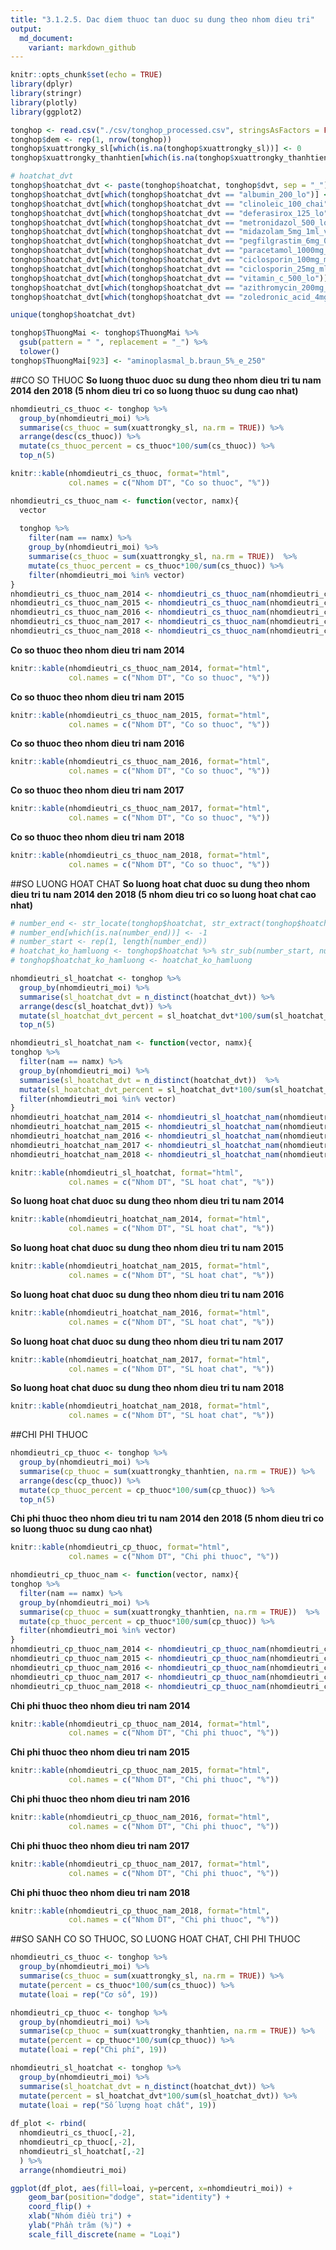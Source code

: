 ```yaml
---
title: "3.1.2.5. Dac diem thuoc tan duoc su dung theo nhom dieu tri"
output:
  md_document:
    variant: markdown_github
---
```


```r
knitr::opts_chunk$set(echo = TRUE)
library(dplyr)
library(stringr)
library(plotly)
library(ggplot2)
```

```r
tonghop <- read.csv("./csv/tonghop_processed.csv", stringsAsFactors = FALSE)
tonghop$dem <- rep(1, nrow(tonghop))
tonghop$xuattrongky_sl[which(is.na(tonghop$xuattrongky_sl))] <- 0
tonghop$xuattrongky_thanhtien[which(is.na(tonghop$xuattrongky_thanhtien))] <- 0

# hoatchat_dvt
tonghop$hoatchat_dvt <- paste(tonghop$hoatchat, tonghop$dvt, sep = "_")
tonghop$hoatchat_dvt[which(tonghop$hoatchat_dvt == "albumin_200_lo")] <- "albumin_200_chai"
tonghop$hoatchat_dvt[which(tonghop$hoatchat_dvt == "clinoleic_100_chai")] <- "clinoleic_100_tui"
tonghop$hoatchat_dvt[which(tonghop$hoatchat_dvt == "deferasirox_125_lo")] <- "deferasirox_125_vien"
tonghop$hoatchat_dvt[which(tonghop$hoatchat_dvt == "metronidazol_500_lo")] <- "metronidazol_500_chai"
tonghop$hoatchat_dvt[which(tonghop$hoatchat_dvt == "midazolam_5mg_1ml_vien")] <- "midazolam_5mg_1ml_lo"
tonghop$hoatchat_dvt[which(tonghop$hoatchat_dvt == "pegfilgrastim_6mg_0,6ml_lo")] <- "pegfilgrastim_6mg_0,6ml_bom_tiem"
tonghop$hoatchat_dvt[which(tonghop$hoatchat_dvt == "paracetamol_1000mg_lo")] <- "paracetamol_1000mg_chai"
tonghop$hoatchat_dvt[which(tonghop$hoatchat_dvt == "ciclosporin_100mg_ml_vien")] <- "ciclosporin_100mg_ml_chai"
tonghop$hoatchat_dvt[which(tonghop$hoatchat_dvt == "ciclosporin_25mg_ml_vien")] <- "ciclosporin_25mg_ml_chai"
tonghop$hoatchat_dvt[which(tonghop$hoatchat_dvt == "vitamin_c_500_lo")] <- "vitamin_c_500_vien"
tonghop$hoatchat_dvt[which(tonghop$hoatchat_dvt == "azithromycin_200mg_5ml_chai")] <- "azithromycin_200mg_5ml_lo"
tonghop$hoatchat_dvt[which(tonghop$hoatchat_dvt == "zoledronic_acid_4mg_chai")] <- "zoledronic_acid_4mg_lo"

unique(tonghop$hoatchat_dvt)

tonghop$ThuongMai <- tonghop$ThuongMai %>%
  gsub(pattern = " ", replacement = "_") %>%
  tolower()
tonghop$ThuongMai[923] <- "aminoplasmal_b.braun_5%_e_250"
```

##CO SO THUOC
**So luong thuoc duoc su dung theo nhom dieu tri tu nam 2014 den 2018 (5 nhom dieu tri co so luong thuoc su dung cao nhat)** 
```r
nhomdieutri_cs_thuoc <- tonghop %>%
  group_by(nhomdieutri_moi) %>%
  summarise(cs_thuoc = sum(xuattrongky_sl, na.rm = TRUE)) %>%
  arrange(desc(cs_thuoc)) %>%
  mutate(cs_thuoc_percent = cs_thuoc*100/sum(cs_thuoc)) %>%
  top_n(5)
```

```r
knitr::kable(nhomdieutri_cs_thuoc, format="html", 
             col.names = c("Nhom DT", "Co so thuoc", "%"))
```

```r
nhomdieutri_cs_thuoc_nam <- function(vector, namx){
  vector
  
  tonghop %>%
    filter(nam == namx) %>%
    group_by(nhomdieutri_moi) %>%
    summarise(cs_thuoc = sum(xuattrongky_sl, na.rm = TRUE))  %>%
    mutate(cs_thuoc_percent = cs_thuoc*100/sum(cs_thuoc)) %>%
    filter(nhomdieutri_moi %in% vector)
}
nhomdieutri_cs_thuoc_nam_2014 <- nhomdieutri_cs_thuoc_nam(nhomdieutri_cs_thuoc$nhomdieutri_moi, 2014)
nhomdieutri_cs_thuoc_nam_2015 <- nhomdieutri_cs_thuoc_nam(nhomdieutri_cs_thuoc$nhomdieutri_moi, 2015)
nhomdieutri_cs_thuoc_nam_2016 <- nhomdieutri_cs_thuoc_nam(nhomdieutri_cs_thuoc$nhomdieutri_moi, 2016)
nhomdieutri_cs_thuoc_nam_2017 <- nhomdieutri_cs_thuoc_nam(nhomdieutri_cs_thuoc$nhomdieutri_moi, 2017)
nhomdieutri_cs_thuoc_nam_2018 <- nhomdieutri_cs_thuoc_nam(nhomdieutri_cs_thuoc$nhomdieutri_moi, 2018)
```

**Co so thuoc theo nhom dieu tri nam 2014**
```r
knitr::kable(nhomdieutri_cs_thuoc_nam_2014, format="html", 
             col.names = c("Nhom DT", "Co so thuoc", "%"))
```
**Co so thuoc theo nhom dieu tri nam 2015**
```r
knitr::kable(nhomdieutri_cs_thuoc_nam_2015, format="html", 
             col.names = c("Nhom DT", "Co so thuoc", "%"))
```
**Co so thuoc theo nhom dieu tri nam 2016**
```r
knitr::kable(nhomdieutri_cs_thuoc_nam_2016, format="html", 
             col.names = c("Nhom DT", "Co so thuoc", "%"))
```
**Co so thuoc theo nhom dieu tri nam 2017**
```r
knitr::kable(nhomdieutri_cs_thuoc_nam_2017, format="html", 
             col.names = c("Nhom DT", "Co so thuoc", "%"))
```
**Co so thuoc theo nhom dieu tri nam 2018**
```r
knitr::kable(nhomdieutri_cs_thuoc_nam_2018, format="html", 
             col.names = c("Nhom DT", "Co so thuoc", "%"))
```


##SO LUONG HOAT CHAT
**So luong hoat chat duoc su dung theo nhom dieu tri tu nam 2014 den 2018 (5 nhom dieu tri co so luong hoat chat cao nhat)**
```r
# number_end <- str_locate(tonghop$hoatchat, str_extract(tonghop$hoatchat, "_\\d"))[,1]
# number_end[which(is.na(number_end))] <- -1
# number_start <- rep(1, length(number_end))
# hoatchat_ko_hamluong <- tonghop$hoatchat %>% str_sub(number_start, number_end-1)
# tonghop$hoatchat_ko_hamluong <- hoatchat_ko_hamluong

nhomdieutri_sl_hoatchat <- tonghop %>%
  group_by(nhomdieutri_moi) %>%
  summarise(sl_hoatchat_dvt = n_distinct(hoatchat_dvt)) %>%
  arrange(desc(sl_hoatchat_dvt)) %>%
  mutate(sl_hoatchat_dvt_percent = sl_hoatchat_dvt*100/sum(sl_hoatchat_dvt)) %>%
  top_n(5)
```

```r
nhomdieutri_sl_hoatchat_nam <- function(vector, namx){
tonghop %>%
  filter(nam == namx) %>%
  group_by(nhomdieutri_moi) %>%
  summarise(sl_hoatchat_dvt = n_distinct(hoatchat_dvt))  %>%
  mutate(sl_hoatchat_dvt_percent = sl_hoatchat_dvt*100/sum(sl_hoatchat_dvt)) %>%
  filter(nhomdieutri_moi %in% vector)
}
nhomdieutri_hoatchat_nam_2014 <- nhomdieutri_sl_hoatchat_nam(nhomdieutri_sl_hoatchat$nhomdieutri_moi, 2014)
nhomdieutri_hoatchat_nam_2015 <- nhomdieutri_sl_hoatchat_nam(nhomdieutri_sl_hoatchat$nhomdieutri_moi, 2015)
nhomdieutri_hoatchat_nam_2016 <- nhomdieutri_sl_hoatchat_nam(nhomdieutri_sl_hoatchat$nhomdieutri_moi, 2016)
nhomdieutri_hoatchat_nam_2017 <- nhomdieutri_sl_hoatchat_nam(nhomdieutri_sl_hoatchat$nhomdieutri_moi, 2017)
nhomdieutri_hoatchat_nam_2018 <- nhomdieutri_sl_hoatchat_nam(nhomdieutri_sl_hoatchat$nhomdieutri_moi, 2018)
```


```r
knitr::kable(nhomdieutri_sl_hoatchat, format="html", 
             col.names = c("Nhom DT", "SL hoat chat", "%"))

```

**So luong hoat chat duoc su dung theo nhom dieu tri tu nam 2014**
```r
knitr::kable(nhomdieutri_hoatchat_nam_2014, format="html", 
             col.names = c("Nhom DT", "SL hoat chat", "%"))
```

**So luong hoat chat duoc su dung theo nhom dieu tri tu nam 2015**
```r
knitr::kable(nhomdieutri_hoatchat_nam_2015, format="html", 
             col.names = c("Nhom DT", "SL hoat chat", "%"))
```

**So luong hoat chat duoc su dung theo nhom dieu tri tu nam 2016**
```r
knitr::kable(nhomdieutri_hoatchat_nam_2016, format="html", 
             col.names = c("Nhom DT", "SL hoat chat", "%"))
```

**So luong hoat chat duoc su dung theo nhom dieu tri tu nam 2017**
```r
knitr::kable(nhomdieutri_hoatchat_nam_2017, format="html", 
             col.names = c("Nhom DT", "SL hoat chat", "%"))
```

**So luong hoat chat duoc su dung theo nhom dieu tri tu nam 2018**
```r
knitr::kable(nhomdieutri_hoatchat_nam_2018, format="html", 
             col.names = c("Nhom DT", "SL hoat chat", "%"))
```


##CHI PHI THUOC
```r
nhomdieutri_cp_thuoc <- tonghop %>%
  group_by(nhomdieutri_moi) %>%
  summarise(cp_thuoc = sum(xuattrongky_thanhtien, na.rm = TRUE)) %>%
  arrange(desc(cp_thuoc)) %>%
  mutate(cp_thuoc_percent = cp_thuoc*100/sum(cp_thuoc)) %>%
  top_n(5)
```
**Chi phi thuoc theo nhom dieu tri tu nam 2014 den 2018 (5 nhom dieu tri co so luong thuoc su dung cao nhat)** 
```r
knitr::kable(nhomdieutri_cp_thuoc, format="html", 
             col.names = c("Nhom DT", "Chi phi thuoc", "%"))
```

```r
nhomdieutri_cp_thuoc_nam <- function(vector, namx){
tonghop %>%
  filter(nam == namx) %>%
  group_by(nhomdieutri_moi) %>%
  summarise(cp_thuoc = sum(xuattrongky_thanhtien, na.rm = TRUE))  %>%
  mutate(cp_thuoc_percent = cp_thuoc*100/sum(cp_thuoc)) %>%
  filter(nhomdieutri_moi %in% vector)
}
nhomdieutri_cp_thuoc_nam_2014 <- nhomdieutri_cp_thuoc_nam(nhomdieutri_cp_thuoc$nhomdieutri_moi, 2014)
nhomdieutri_cp_thuoc_nam_2015 <- nhomdieutri_cp_thuoc_nam(nhomdieutri_cp_thuoc$nhomdieutri_moi, 2015)
nhomdieutri_cp_thuoc_nam_2016 <- nhomdieutri_cp_thuoc_nam(nhomdieutri_cp_thuoc$nhomdieutri_moi, 2016)
nhomdieutri_cp_thuoc_nam_2017 <- nhomdieutri_cp_thuoc_nam(nhomdieutri_cp_thuoc$nhomdieutri_moi, 2017)
nhomdieutri_cp_thuoc_nam_2018 <- nhomdieutri_cp_thuoc_nam(nhomdieutri_cp_thuoc$nhomdieutri_moi, 2018)
```

**Chi phi thuoc theo nhom dieu tri nam 2014**
```r
knitr::kable(nhomdieutri_cp_thuoc_nam_2014, format="html", 
             col.names = c("Nhom DT", "Chi phi thuoc", "%"))
```
**Chi phi thuoc theo nhom dieu tri nam 2015**
```r
knitr::kable(nhomdieutri_cp_thuoc_nam_2015, format="html", 
             col.names = c("Nhom DT", "Chi phi thuoc", "%"))
```
**Chi phi thuoc theo nhom dieu tri nam 2016**
```r
knitr::kable(nhomdieutri_cp_thuoc_nam_2016, format="html", 
             col.names = c("Nhom DT", "Chi phi thuoc", "%"))
```
**Chi phi thuoc theo nhom dieu tri nam 2017**
```r
knitr::kable(nhomdieutri_cp_thuoc_nam_2017, format="html", 
             col.names = c("Nhom DT", "Chi phi thuoc", "%"))
```
**Chi phi thuoc theo nhom dieu tri nam 2018**
```r
knitr::kable(nhomdieutri_cp_thuoc_nam_2018, format="html", 
             col.names = c("Nhom DT", "Chi phi thuoc", "%"))
```

##SO SANH CO SO THUOC, SO LUONG HOAT CHAT, CHI PHI THUOC
```r

nhomdieutri_cs_thuoc <- tonghop %>%
  group_by(nhomdieutri_moi) %>%
  summarise(cs_thuoc = sum(xuattrongky_sl, na.rm = TRUE)) %>%
  mutate(percent = cs_thuoc*100/sum(cs_thuoc)) %>%
  mutate(loai = rep("Cơ số", 19))

nhomdieutri_cp_thuoc <- tonghop %>%
  group_by(nhomdieutri_moi) %>%
  summarise(cp_thuoc = sum(xuattrongky_thanhtien, na.rm = TRUE)) %>%
  mutate(percent = cp_thuoc*100/sum(cp_thuoc)) %>%
  mutate(loai = rep("Chi phí", 19))

nhomdieutri_sl_hoatchat <- tonghop %>%
  group_by(nhomdieutri_moi) %>%
  summarise(sl_hoatchat_dvt = n_distinct(hoatchat_dvt)) %>%
  mutate(percent = sl_hoatchat_dvt*100/sum(sl_hoatchat_dvt)) %>%
  mutate(loai = rep("Số lượng hoạt chất", 19))
  
df_plot <- rbind(
  nhomdieutri_cs_thuoc[,-2],
  nhomdieutri_cp_thuoc[,-2],
  nhomdieutri_sl_hoatchat[,-2]
  ) %>%
  arrange(nhomdieutri_moi)

ggplot(df_plot, aes(fill=loai, y=percent, x=nhomdieutri_moi)) + 
    geom_bar(position="dodge", stat="identity") +
    coord_flip() +
    xlab("Nhóm điều trị") +
    ylab("Phần trăm (%)") + 
    scale_fill_discrete(name = "Loại")
```